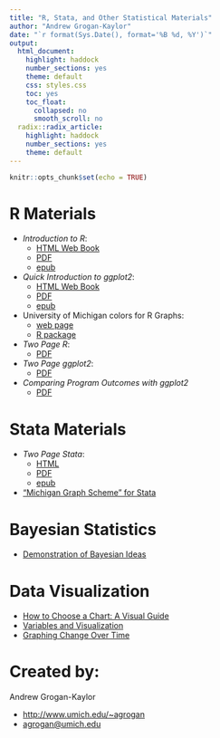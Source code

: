 ```yaml
---
title: "R, Stata, and Other Statistical Materials"
author: "Andrew Grogan-Kaylor"
date: "`r format(Sys.Date(), format='%B %d, %Y')`"
output:
  html_document:
    highlight: haddock
    number_sections: yes
    theme: default
    css: styles.css
    toc: yes
    toc_float:
      collapsed: no
      smooth_scroll: no
  radix::radix_article:
    highlight: haddock
    number_sections: yes
    theme: default
---
```


```r

knitr::opts_chunk$set(echo = TRUE)

```

# R Materials

* *Introduction to R*: 
     + [HTML Web Book](http://www-personal.umich.edu/~agrogan/R/background.html) 
     + [PDF](http://www-personal.umich.edu/~agrogan/R/introduction-to-R.pdf) 
     + [epub](http://www-personal.umich.edu/~agrogan/R/introduction-to-R.epub)
* *Quick Introduction to ggplot2*: 
     + [HTML Web Book](http://www-personal.umich.edu/~agrogan/quick-intro-ggplot2/ggplot-in-3-easy-steps-maybe-2-easy-steps.html) 
     + [PDF](http://www-personal.umich.edu/~agrogan/quick-intro-ggplot2/quick-intro-to-ggplot2.pdf)
     + [epub](http://www-personal.umich.edu/~agrogan/quick-intro-ggplot2/quick-intro-to-ggplot2.epub)
* University of Michigan colors for R Graphs: 
     + [web page](http://www-personal.umich.edu/~agrogan/R/Michigan_Colors.html) 
     + [R package](https://agrogan1.github.io/michigancolors/)
* *Two Page R*: 
     + [PDF](https://agrogan1.github.io/docs/R/two_page_R.pdf)
* *Two Page ggplot2*: 
     + [PDF](https://agrogan1.github.io/docs/ggplot2/two_page_ggplot2.pdf)
* *Comparing Program Outcomes with ggplot2* 
     + [PDF](https://agrogan1.github.io/docs/comparing-program-outcomes-with-ggplot2/comparing-program-outcomes-with-ggplot2.pdf)

# Stata Materials

* *Two Page Stata*: 
     + [HTML](http://www-personal.umich.edu/~agrogan/stata/TwoPageStata.html) 
     + [PDF](http://www-personal.umich.edu/~agrogan/stata/TwoPageStata.pdf)
     + [epub](http://www-personal.umich.edu/~agrogan/stata/TwoPageStata.epub)
* ["Michigan Graph Scheme" for Stata](https://agroganweb.wordpress.com/michigan-graph-scheme-for-stata/)

# Bayesian Statistics

* [Demonstration of Bayesian Ideas](https://agrogan.shinyapps.io/shinyBayes/)

# Data Visualization

* [How to Choose a Chart: A Visual Guide](http://www-personal.umich.edu/~agrogan/how_to_choose_a_chart/how_to_choose_a_chart_a_visual_guide.pdf)
* [Variables and Visualization](http://www-personal.umich.edu/~agrogan/dataviz/visualization.html#/)
* [Graphing Change Over Time](http://www-personal.umich.edu/~agrogan/graphing_change_over_time/graphing_change_over_time.pdf)

# Created by:

Andrew Grogan-Kaylor

* [http://www.umich.edu/~agrogan](http://www.umich.edu/~agrogan) 
* [agrogan@umich.edu](agrogan@umich.edu)




